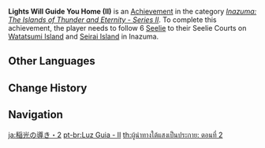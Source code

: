 {{Achievement Infobox
|title        = 
|id           = 80102
|order id     = 0102
|category     = Inazuma: The Islands of Thunder and Eternity - Series II
|description  = Follow 6 [[Seelie]] to their Seelie Courts on [[Watatsumi Island]] and [[Seirai Island]] in [[Inazuma]].
|requirements = 
|primogems    = 5
|tracking     = 
|topic        = Seelie
}}
'''Lights Will Guide You Home (II)''' is an [[Achievement]] in the category ''[[Inazuma: The Islands of Thunder and Eternity - Series II]]''. To complete this achievement, the player needs to follow 6 [[Seelie]] to their Seelie Courts on [[Watatsumi Island]] and [[Seirai Island]] in Inazuma.
<!--
==Trivia==

==Video Guides==
{{EVT
|video1   = 
|caption1 = 
}}
-->
==Other Languages==
{{Other Languages
|en      = Lights Will Guide You Home (II)
|zhs     = 烁光引路人・其二
|zhs_rm  = Shuòguāng Yǐnlùrén - Qí Èr
|zht     = 爍光引路人・其二
|zht_rm  = Shuòguāng Yǐnlùrén - Qí Èr
|zh_tl   = 
|ja      = 稲光の導き・2
|ja_rm   = Inabikari no Michibiki - Ni
|ja_tl   = 
|ko      = 빛의 인도자・두 번째
|ko_rm   = Bit-ui Indoja - Du Beonjjae
|ko_tl   = Guide of the Light - Second
|es      = Guía del relámpago (II)
|es_tl   = Lightning Guide (II)
|fr      = {{MC|m=Guidé|f=Guidée}} par la lumière (2)
|fr_tl   = Guided by Light (2)
|ru      = Путеводный свет II
|ru_tl   = Guiding Light II
|th      = ผู้นำทางใต้แสงเป็นประกาย: ตอนที่ 2
|th_rm   = 
|th_tl   = 
|vi      = Người Dẫn Đường Nhấp Nháy II
|vi_tl   = The Blinking Guide II
|de      = Leitendes Licht II
|de_tl   = Guiding Light II
|id      = Cahaya Akan Menuntunmu Kembali (II)
|id_tl   = Lights Will Guide You Back (II)
|pt      = Luz Guia - II
|pt_tl   = 
|tr      = Işıklar Seni Eve Götürecek (II)
|tr_tl   = 
|it      = Guida luminosa (II)
|it_tl   = 
}}

==Change History==
{{Change History|2.1}}
<!--
==References==
{{Reflist}}
-->
==Navigation==
{{Achievement Navbox|Inazuma: The Islands of Thunder and Eternity - Series II}}

[[ja:稲光の導き・2]]
[[pt-br:Luz Guia - II]]
[[th:ผู้นำทางใต้แสงเป็นประกาย: ตอนที่ 2]]